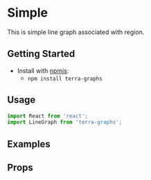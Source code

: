 
# Simple

This is simple line graph associated with region.

## Getting Started

- Install with [npmjs](https://www.npmjs.com):
  - `npm install terra-graphs`

## Usage

```jsx
import React from 'react';
import LineGraph from 'terra-graphs';
```
## Examples
<LineGraph />

## Props
<PropsTable />